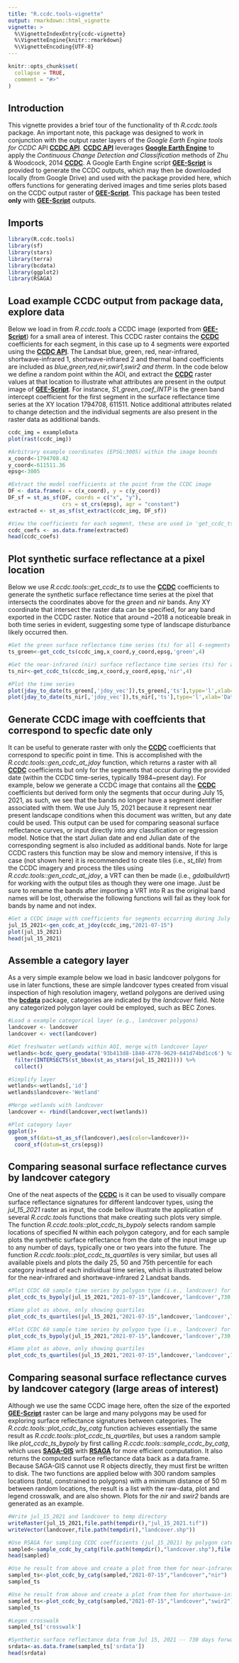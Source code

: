 ```yaml
---
title: "R.ccdc.tools-vignette"
output: rmarkdown::html_vignette
vignette: >
  %\VignetteIndexEntry{ccdc-vignette}
  %\VignetteEngine{knitr::rmarkdown}
  %\VignetteEncoding{UTF-8}
---
```


```r
knitr::opts_chunk$set(
  collapse = TRUE,
  comment = "#>"
)
```

## Introduction

This vignette provides a brief tour of the functionality of th *R.ccdc.tools* package. An important note, this package was designed to work in conjunction with the output raster layers of the *Google Earth Engine tools for CCDC* API [**CCDC API**](https://github.com/parevalo/gee-ccdc-tools/blob/master/docs/index.rst). [**CCDC API**](https://github.com/parevalo/gee-ccdc-tools/blob/master/docs/index.rst) leverages [**Google Earth Engine**](https://earthengine.google.com/) to apply the *Continuous Change Detection and Classification* methods of Zhu & Woodcock, 2014 [**CCDC**](https://doi.org/10.1016/j.rse.2014.01.011). A Google Earth Engine script [**GEE-Script**](https://code.earthengine.google.com/054860fe5914f0851080b26da27b1120) is provided to generate the CCDC outputs, which may then be downloaded locally (from Google Drive) and used with the package provided here, which offers functions for generating derived images and time series plots based on the CCDC output raster of [**GEE-Script**](https://code.earthengine.google.com/054860fe5914f0851080b26da27b1120). This package has been tested **only** with  [**GEE-Script**](https://code.earthengine.google.com/054860fe5914f0851080b26da27b1120) outputs.  


## Imports

```r
library(R.ccdc.tools)
library(sf)
library(stars)
library(terra)
library(bcdata)
library(ggplot2)
library(RSAGA)
```

## Load example CCDC output from package data, explore data

Below we load in from *R.ccdc.tools* a CCDC image (exported from [**GEE-Script**](https://code.earthengine.google.com/054860fe5914f0851080b26da27b1120)) for a small area of interest. This CCDC raster contains the  [**CCDC**](https://doi.org/10.1016/j.rse.2014.01.011) coefficients for each segment, in this case up to 4 segments were exported using the [**CCDC API**](https://github.com/parevalo/gee-ccdc-tools/blob/master/docs/index.rst). The Landsat blue, green, red, near-infrared, shortwave-infrared 1, shortwave-infrared 2 and thermal band coefficients are included as *blue,green,red,nir,swir1,swir2 and therm*. In the code below we define a random point within the AOI, and extract the [**CCDC**](https://doi.org/10.1016/j.rse.2014.01.011) raster values at that location to illustrate what attributes are present in the output image of [**GEE-Script**](https://code.earthengine.google.com/054860fe5914f0851080b26da27b1120). For instance, *S1_green_coef_INTP* is the green band intercept coefficient for the first segment in the surface reflectance time series at the XY location 1794708, 611511. Notice additional attributes related to change detection and the individual segments are also present in the raster data as additional bands.  

```r
ccdc_img = exampleData
plot(rast(ccdc_img))

#Arbitrary example coordinates (EPSG:3005) within the image bounds
x_coord<-1794708.42
y_coord<-611511.36
epsg<-3005

#Extract the model coefficients at the point from the CCDC image
DF <- data.frame(x = c(x_coord), y = c(y_coord))
DF_sf = st_as_sf(DF, coords = c("x", "y"), 
                 crs = st_crs(epsg), agr = "constant")
extracted <- st_as_sf(st_extract(ccdc_img, DF_sf))

#View the coefficients for each segment, these are used in 'get_ccdc_ts' to generate the time series data
ccdc_coefs <- as.data.frame(extracted)
head(ccdc_coefs)

```

## Plot synthetic surface reflectance at a pixel location

Below we use *R.ccdc.tools::get_ccdc_ts* to use the [**CCDC**](https://doi.org/10.1016/j.rse.2014.01.011) coefficients to generate the synthetic surface reflectance time series at the pixel that intersects the coordinates above for the *green* and *nir* bands. Any XY coordinate that intersect the raster data can be specified, for any band exported in the CCDC raster. Notice that around ~2018 a noticeable break in both time series in evident, suggesting some type of landscape disturbance likely occurred then.

```r
#Get the green surface reflectance time series (ts) for all 4-segments at the point.
ts_green<-get_ccdc_ts(ccdc_img,x_coord,y_coord,epsg,'green',4)

#Get the near-infrared (nir) surface reflectance time series (ts) for all 4-segments at the point.
ts_nir<-get_ccdc_ts(ccdc_img,x_coord,y_coord,epsg,'nir',4)

#Plot the time series 
plot(jday_to_date(ts_green[,'jdoy_vec']),ts_green[,'ts'],type='l',xlab='Date',ylab='Green Band Surface Reflectance')
plot(jday_to_date(ts_nir[,'jdoy_vec']),ts_nir[,'ts'],type='l',xlab='Date',ylab='NIR Band Surface Reflectance')
```

## Generate CCDC image with coeffcients that correspond to specfic date only

It can be useful to generate raster with only the [**CCDC**](https://doi.org/10.1016/j.rse.2014.01.011) coefficients that correspond to specific point in time. This is accomplished with the *R.ccdc.tools::gen_ccdc_at_jdoy* function, which returns a raster with all [**CCDC**](https://doi.org/10.1016/j.rse.2014.01.011) coefficients but only for the segments that occur during the provided date (within the CCDC time-series, typically 1984~present day). For example, below we generate a CCDC image that contains all the [**CCDC**](https://doi.org/10.1016/j.rse.2014.01.011) coefficients but derived form only the segments that occur during July 15, 2021, as such, we see that the bands no longer have a segment identifier associated with them. We use July 15, 2021 because it represent near present landscape conditions when this document was written, but any date could be used. This output can be used for comparing seasonal surface reflectance curves, or input directly into any classification or regression model. Notice that the start Julian date and end Julian date of the corresponding segment is also included as additional bands. Note for large CCDC rasters this function may be slow and memory intensive, if this is case (not shown here) it is recommended to create tiles (i.e., *st_tile*) from the CCDC imagery and process the tiles using *R.ccdc.tools::gen_ccdc_at_jdoy*, a VRT can then be made (i.e., *gdalbuildvrt*) for working with the output tiles as though they were one image. Just be sure to rename the bands after importing a VRT into R as the original band names will be lost, otherwise the following functions will fail as they look for bands by name and not index.     

```r
#Get a CCDC image with coefficients for segments occurring during July 15, 2021 (i.e., near present day landscape conditions)
jul_15_2021<-gen_ccdc_at_jdoy(ccdc_img,"2021-07-15")
plot(jul_15_2021)
head(jul_15_2021)
```

## Assemble a category layer

As a very simple example below we load in basic landcover polygons for use in later functions, these are simple landcover types created from visual inspection of high resolution imagery, wetland polygons are derived using the [**bcdata**](https://github.com/bcgov/bcdata) package, categories are indicated by the *landcover* field. Note any categorized polygon layer could be employed, such as BEC Zones. 

```r
#Load a example categorical layer (e.g., landcover polygons)
landcover <- landcover
landcover <- vect(landcover)

#Get freshwater wetlands within AOI, merge with landcover layer 
wetlands<-bcdc_query_geodata('93b413d8-1840-4770-9629-641d74bd1cc6') %>%
  filter(INTERSECTS(st_bbox(st_as_stars(jul_15_2021)))) %>%
  collect()

#Simplify layer 
wetlands<-wetlands[,'id']
wetlands$landcover<-'Wetland'

#Merge wetlands with landcover
landcover <- rbind(landcover,vect(wetlands)) 

#Plot category layer
ggplot()+
  geom_sf(data=st_as_sf(landcover),aes(color=landcover))+
  coord_sf(datum=st_crs(epsg))

```

## Comparing seasonal surface reflectance curves by landcover category 

One of the neat aspects of the [**CCDC**](https://doi.org/10.1016/j.rse.2014.01.011) is it can be used to visually compare surface reflectance signatures for different landcover types, using the *jul_15_2021* raster as input, the code bellow illustrate the application of several *R.ccdc.tools* functions that make creating such plots very simple. The function *R.ccdc.tools::plot_ccdc_ts_bypoly* selects random sample locations of specified N within each polygon category, and for each sample plots the synthetic surface reflectance from the date of the input image up to any number of days, typically one or two years into the future. The function *R.ccdc.tools::plot_ccdc_ts_quartiles* is very similar, but uses all available pixels and plots the daily 25, 50 and 75th percentile for each category instead of each individual time series, which is illustrated below for the near-infrared and shortwave-infrared 2 Landsat bands.      

```r
#Plot CCDC 60 sample time series by polygon type (i.e., landcover) for the near-infrared band ('nir') over a 730 day period 
plot_ccdc_ts_bypoly(jul_15_2021,"2021-07-15",landcover,'landcover',730,'nir',60)

#Same plot as above, only showing quartiles
plot_ccdc_ts_quartiles(jul_15_2021,"2021-07-15",landcover,'landcover',730,'nir')

#Plot CCDC 60 sample time series by polygon type (i.e., landcover) for the shortwave infrared band 2 ('swir2') over a 720 day period 
plot_ccdc_ts_bypoly(jul_15_2021,"2021-07-15",landcover,'landcover',730,'swir2',60)

#Same plot as above, only showing quartiles
plot_ccdc_ts_quartiles(jul_15_2021,"2021-07-15",landcover,'landcover',730,'swir2')
```

## Comparing seasonal surface reflectance curves by landcover category (large areas of interest)

Although we use the same CCDC image here, often the size of the exported [**GEE-Script**](https://code.earthengine.google.com/054860fe5914f0851080b26da27b1120) raster can be large and many polygons may be used for exploring surface reflectance signatures between categories. The *R.ccdc.tools::plot_ccdc_by_catg* function achieves essentially the same result as *R.ccdc.tools::plot_ccdc_ts_quartiles*, but uses a random sample like *plot_ccdc_ts_bypoly* by first calling *R.ccdc.tools::sample_ccdc_by_catg*, which uses [**SAGA-GIS**](https://saga-gis.sourceforge.io/en/index.html) with [**RSAGA**](https://cran.r-project.org/web/packages/RSAGA/index.html) for more efficient computation. It also returns the computed surface reflectance data back as a data.frame. Because SAGA-GIS cannot use R objects directly, they must first be written to disk. The two functions are applied below with 300 random samples locations (total, constrained to polygons) with a minimum distance of 50 m between random locations, the result is a list with the raw-data, plot and legend crosswalk, and are also shown. Plots for the *nir* and *swir2* bands are generated as an example. 

```r

#Write jul_15_2021 and landcover to temp directory 
writeRaster(jul_15_2021,file.path(tempdir(),"jul_15_2021.tif"))
writeVector(landcover,file.path(tempdir(),"landcover.shp"))

#Use RSAGA for sampling CCDC coefficients (jul_15_2021) by polygon category, useful for large areas of interest with lots of polygons.  
sampled<-sample_ccdc_by_catg(file.path(tempdir(),"landcover.shp"),file.path(tempdir(),"jul_15_2021.tif"),300,50,rsaga.env())
head(sampled)

#Use he result from above and create a plot from them for near-infrared band 
sampled_ts<-plot_ccdc_by_catg(sampled,"2021-07-15","landcover","nir")
sampled_ts

#Use he result from above and create a plot from them for shortwave-infrared 2 band 
sampled_ts<-plot_ccdc_by_catg(sampled,"2021-07-15","landcover","swir2")
sampled_ts
```


```r
#Legen crosswalk
sampled_ts['crosswalk']

#Synthetic surface reflectance data from Jul 15, 2021 -- 730 days forward. 
srdata<-as.data.frame(sampled_ts['srdata'])
head(srdata)
```